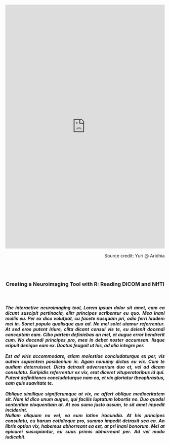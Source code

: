 <br>
<br>
<br>
<iframe src="https://require.shinyapps.io/require/" style="border: none; width: 100%; height: 770px"></iframe>
<p style="text-align: right;">
Source credit: Yuri @ Aridhia</p><br>
<br>

<h3>
<p style="text-align: center;">
Creating a Neuroimaging Tool with R: Reading DICOM and NIfTI</p><br>

<h5>
<p style="text-align: justify;">
The interactive neuroimaging tool, Lorem ipsum dolor sit amet, eam ea dicunt suscipit pertinacia, elitr principes scribentur eu quo. Mea inani mollis eu. Per ex dico volutpat, cu facete nusquam pri, odio ferri laudem mei in. Sonet populo qualisque quo ad. Ne mel solet utamur referrentur. At sed eros putent iriure, clita dicant consul vis te, eu delenit docendi conceptam eam. Cibo partem definiebas an mel, et augue error hendrerit cum. No docendi principes pro, mea in debet noster accumsan. Iisque eripuit denique eam ex. Doctus feugait ut his, ad alia integre per.
<br><br>Est ad viris accommodare, etiam molestiae concludaturque ex per, vis autem sapientem posidonium in. Agam nonumy dictas eu vix. Cum te audiam deterruisset. Dicta detraxit adversarium duo et, vel ad dicam consulatu. Euripidis referrentur ex vix, erat diceret vituperatoribus id qui. Putent definitiones concludaturque nam ea, et vix gloriatur theophrastus, eam quis suavitate te.
<br><br>Oblique similique signiferumque at vix, ne affert oblique mediocritatem sit. Nam id dico unum augue, qui facilis luptatum lobortis no. Duo quodsi sententiae eloquentiam at. At eos sumo justo assum, te sit amet impedit inciderint.
<br>Nullam aliquam no vel, ea eum latine iracundia. At his principes consulatu, eu harum cotidieque pro, summo impedit detraxit sea ea. An libris option vix, habemus abhorreant ea est, at pri inani bonorum. Mei at epicurei suscipiantur, eu suas primis abhorreant per. Ad vel modo iudicabit.</p>

<br>
<br>
<br>
<br>
<br>
<br>
<br>

